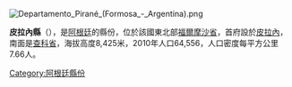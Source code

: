 [[Image:Departamento_Pirané_(Formosa_-_Argentina).png|right]]
{{Coord|25|43|58|S|58|6|36|W|display=title}}

'''皮拉內縣'''（{{lang-es|Departamento Pirané}}），是[[阿根廷|阿根廷]]的縣份，位於該國東北部[[福爾摩沙省|福爾摩沙省]]，首府設於[[皮拉內|皮拉內]]，南面是[[查科省|查科省]]，海拔高度8,425米，2010年人口64,556，人口密度每平方公里7.66人。

{{Argentina-geo-stub}}
[[Category:阿根廷縣份|Category:阿根廷縣份]]